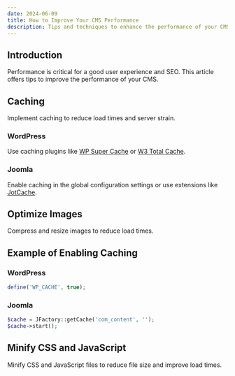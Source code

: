 ```yaml
---
date: 2024-06-09
title: How to Improve Your CMS Performance
description: Tips and techniques to enhance the performance of your CMS-based website.
---
```


## Introduction

Performance is critical for a good user experience and SEO. This article offers tips to improve the performance of your CMS.

## Caching

Implement caching to reduce load times and server strain.

### WordPress

Use caching plugins like [WP Super Cache](https://wordpress.org/plugins/wp-super-cache/) or [W3 Total Cache](https://wordpress.org/plugins/w3-total-cache/).

### Joomla

Enable caching in the global configuration settings or use extensions like [JotCache](https://extensions.joomla.org/extension/jotcache/).

## Optimize Images

Compress and resize images to reduce load times.

## Example of Enabling Caching

### WordPress

```php
define('WP_CACHE', true);
```

### Joomla

```php
$cache = JFactory::getCache('com_content', '');
$cache->start();
```

## Minify CSS and JavaScript

Minify CSS and JavaScript files to reduce file size and improve load times.

